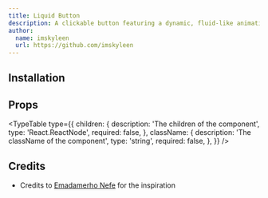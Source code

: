 ```yaml
---
title: Liquid Button
description: A clickable button featuring a dynamic, fluid-like animation effect upon hover, creating an engaging, liquid-inspired interaction.
author:
  name: imskyleen
  url: https://github.com/imskyleen
---
```


<ComponentPreview name="liquid-button-demo" />

## Installation

<ComponentInstallation name="liquid-button" />

## Props

<TypeTable
  type={{
    children: {
      description: 'The children of the component',
      type: 'React.ReactNode',
      required: false,
    },
    className: {
      description: 'The className of the component',
      type: 'string',
      required: false,
    },
  }}
/>

## Credits

- Credits to [Emadamerho Nefe](https://codepen.io/nefejames/pen/yyBedGg) for the inspiration
